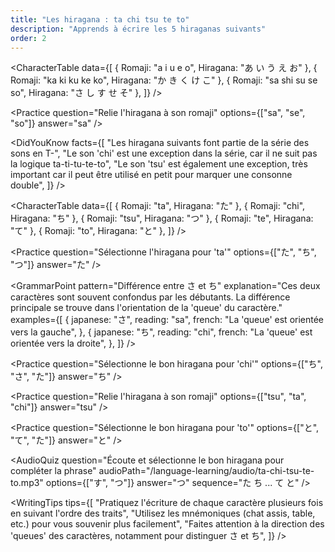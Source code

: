 ```yaml
---
title: "Les hiragana : ta chi tsu te to"
description: "Apprends à écrire les 5 hiraganas suivants"
order: 2
---
```


<CourseTitle
  title="Les hiragana : ta chi tsu te to"
  description="Apprends à écrire les 5 hiraganas suivants"
/>

<CharacterTable
  data={[
    { Romaji: "a i u e o", Hiragana: "あ い う え お" },
    { Romaji: "ka ki ku ke ko", Hiragana: "か き く け こ" },
    { Romaji: "sa shi su se so", Hiragana: "さ し す せ そ" },
  ]}
/>

<Practice
  question="Relie l'hiragana à son romaji"
  options={["sa", "se", "so"]}
  answer="sa"
/>

<DidYouKnow
  facts={[
    "Les hiragana suivants font partie de la série des sons en T-",
    "Le son 'chi' est une exception dans la série, car il ne suit pas la logique ta-ti-tu-te-to",
    "Le son 'tsu' est également une exception, très important car il peut être utilisé en petit pour marquer une consonne double",
  ]}
/>

<CharacterTable
  data={[
    { Romaji: "ta", Hiragana: "た" },
    { Romaji: "chi", Hiragana: "ち" },
    { Romaji: "tsu", Hiragana: "つ" },
    { Romaji: "te", Hiragana: "て" },
    { Romaji: "to", Hiragana: "と" },
  ]}
/>

<VocabCard
  word="た"
  reading="ta"
  meaning="Ça ressemble aux lettres « ta »"
  type="hiragana"
  exampleSentence="たべます (tabemasu)"
  exampleMeaning="Manger (forme polie)"
/>

<Practice
  question="Sélectionne l'hiragana pour 'ta'"
  options={["た", "ち", "つ"]}
  answer="た"
/>

<VocabCard
  word="ち"
  reading="chi"
  type="hiragana"
  meaning="Ça ressemble à un chat assis !"
  exampleSentence="ちいさい (chiisai)"
  exampleMeaning="Petit"
/>

<GrammarPoint
  pattern="Différence entre さ et ち"
  explanation="Ces deux caractères sont souvent confondus par les débutants. La différence principale se trouve dans l'orientation de la 'queue' du caractère."
  examples={[
    {
      japanese: "さ",
      reading: "sa",
      french: "La 'queue' est orientée vers la gauche",
    },
    {
      japanese: "ち",
      reading: "chi",
      french: "La 'queue' est orientée vers la droite",
    },
  ]}
/>

<Practice
  question="Sélectionne le bon hiragana pour 'chi'"
  options={["ち", "さ", "た"]}
  answer="ち"
/>

<VocabCard
  word="つ"
  reading="tsu"
  type="hiragana"
  meaning="Ça ressemble à la queue d'un écureuil"
  exampleSentence="つくえ (tsukue)"
  exampleMeaning="Bureau"
/>

<Practice
  question="Relie l'hiragana à son romaji"
  options={["tsu", "ta", "chi"]}
  answer="tsu"
/>

<VocabCard
  word="て"
  reading="te"
  type="hiragana"
  meaning="Ça ressemble à une table"
  exampleSentence="てがみ (tegami)"
  exampleMeaning="Lettre (courrier)"
/>

<TrueFalse
  question="L'hiragana pour 'te' est て"
  answer={true}
  explanation="Effectivement ! Sa forme rappelle celle d'une table, ce qui peut aider à la mémorisation."
/>

<VocabCard
  word="と"
  reading="to"
  type="hiragana"
  meaning="Ça ressemble à une personne qui s'étire"
  exampleSentence="とけい (tokei)"
  exampleMeaning="Montre, horloge"
/>

<Practice
  question="Sélectionne le bon hiragana pour 'to'"
  options={["と", "て", "た"]}
  answer="と"
/>

<AudioQuiz
  question="Écoute et sélectionne le bon hiragana pour compléter la phrase"
  audioPath="/language-learning/audio/ta-chi-tsu-te-to.mp3"
  options={["す", "つ"]}
  answer="つ"
  sequence="た ち ... て と"
/>

<WritingTips
  tips={[
    "Pratiquez l'écriture de chaque caractère plusieurs fois en suivant l'ordre des traits",
    "Utilisez les mnémoniques (chat assis, table, etc.) pour vous souvenir plus facilement",
    "Faites attention à la direction des 'queues' des caractères, notamment pour distinguer さ et ち",
  ]}
/>
